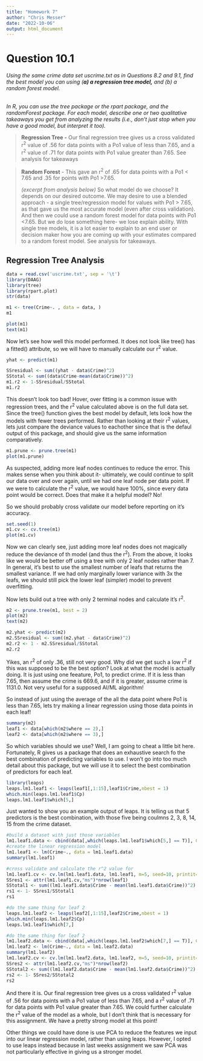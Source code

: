 ```yaml
---
title: "Homework 7"
author: "Chris Messer"
date: "2022-10-06"
output: html_document
---
```


# Question 10.1

*Using the same crime data set uscrime.txt as in Questions 8.2 and 9.1, find the best model you can using (**a) a regression tree model,** and (b) a random forest model.*

*\
In R, you can use the tree package or the rpart package, and the randomForest package. For each model, describe one or two qualitative takeaways you get from analyzing the results (i.e., don't just stop when you have a good model, but interpret it too).*

> **Regression Tree -** Our final regression tree gives us a cross validated r^2^ value of .56 for data points with a Po1 value of less than 7.65, and a r^2^ value of .71 for data points with Po1 value greater than 7.65. See analysis for takeaways

> **Random Forest** - This gave an r^2^ of .65 for data points with a Po1 \< 7.65 and .35 for points with Po1 \>7.65.
>
> *(excerpt from analysis below)* So what model do we choose? It depends on our desired outcome. We may desire to use a blended approach - a single tree/regression model for values with Po1 \> 7.65, as that gave us the most accurate model (even after cross validation). And then we could use a random forest model for data points with Po1 \<7.65. But we do lose something here- we lose explain ability. With single tree models, it is a lot easier to explain to an end user or decision maker how you are coming up with your estimates compared to a random forest model. See analysis for takeaways.

## Regression Tree Analysis

```r
data = read.csv('uscrime.txt', sep = '\t')
library(DAAG)
library(tree)
library(rpart.plot)
str(data)
```

```r
m1 <- tree(Crime~. , data = data, )
m1
```

```r
plot(m1)
text(m1)

```

Now let's see how well this model performed. It does not look like tree() has a fitted() attribute, so we will have to manually calculate our r^2^ value.

```r
yhat <- predict(m1)

SSresidual <- sum((yhat - data$Crime)^2)
SStotal <- sum((data$Crime-mean(data$Crime))^2)
m1.r2 <- 1-SSresidual/SStotal
m1.r2
```

This doesn't look too bad! Hover, over fitting is a common issue with regression trees, and the r^2^ value calculated above is on the full data set. Since the tree() function gives the best model by default, lets look how the models with fewer trees performed. Rather than looking at their r^2^ values, lets just compare the deviance values to eachother since that is the defaul output of this package, and should give us the same information comparatively.

```r
m1.prune <- prune.tree(m1)
plot(m1.prune)
```

As suspected, adding more leaf nodes continues to reduce the error. This makes sense when you think about it- ultimately, we could continue to split our data over and over again, until we had one leaf node per data point. If we were to calculate the r^2^ value, we would have 100%, since every data point would be correct. Does that make it a helpful model? No!

So we should probably cross validate our model before reporting on it's accuracy.

```r
set.seed(1)
m1.cv <- cv.tree(m1)
plot(m1.cv)
```

Now we can clearly see, just adding more leaf nodes does not magically reduce the deviance of th model (and thus the r^2^). From the above, it looks like we would be better off using a tree with only 2 leaf nodes rather than 7. In general, it's best to use the smallest number of leafs that returns the smallest variance. If we had only marginally lower variance with 3x the leafs, we should still pick the lower leaf (simpler) model to prevent overfitting.

Now lets build out a tree with only 2 terminal nodes and calculate it's r^2^.

```r
m2 <- prune.tree(m1, best = 2)
plot(m2)
text(m2)

m2.yhat <- predict(m2)
m2.SSresidual <- sum((m2.yhat - data$Crime)^2)
m2.r2 <- 1 - m2.SSresidual/SStotal
m2.r2
```

Yikes, an r^2^ of only .36, still not very good. Why did we get such a low r^2^ if this was supposed to be the best option? Look at what the model is actually doing. It is just using one feeature, Po1, to predict crime. If it is less than 7.65, then assume the crime is 669.6, and if it is greater, assume crime is 1131.0. Not very useful for a supposed AI/ML algorithm!

So instead of just using the average of the all the data point where Po1 is less than 7.65, lets try making a linear regression using those data points in each leaf!

```r
summary(m2)
leaf1 <- data[which(m2$where == 2),]
leaf2 <- data[which(m2$where == 3),]

```

So which variables should we use? Well, I am going to cheat a little bit here. Fortunately, R gives us a package that does an exhaustive search fo the best combination of predicting variables to use. I won't go into too much detail about this package, but we will use it to select the best combination of predictors for each leaf.

```r

library(leaps)
leaps.lm1.leaf1 <- leaps(leaf1[,1:15],leaf1$Crime,nbest = 1)
which.min(leaps.lm1.leaf1$Cp)
leaps.lm1.leaf1$which[5,]
```

Just wanted to show you an example output of leaps. It is telling us that 5 predictors is the best combination, with those five being coulmns 2, 3, 8, 14, 15 from the crime dataset.

```r
#build a dataset with just those variables
lm1.leaf1.data <- cbind(data[,which(leaps.lm1.leaf1$which[5,] == T)], Crime = data[,16])
#create the linear regression model
lm1.leaf1 <- lm(Crime~., data = lm1.leaf1.data)
summary(lm1.leaf1)

#cross validate and calculate the r^2 value for
lm1.leaf1.cv <- cv.lm(lm1.leaf1.data, lm1.leaf1, m=5, seed=10, printit=F, plotit =F)
SSres1 <- attr(lm1.leaf1.cv,"ms")*nrow(leaf1)
SStotal1 <- sum((lm1.leaf1.data$Crime - mean(lm1.leaf1.data$Crime))^2)
rs1 <- 1- SSres1/SStotal1
rs1

```

```r
#do the same thing for leaf 2
leaps.lm1.leaf2 <- leaps(leaf2[,1:15],leaf2$Crime,nbest = 1)
which.min(leaps.lm1.leaf2$Cp)
leaps.lm1.leaf1$which[7,]
```

```r
#do the same thing for leaf 2
lm1.leaf2.data <- cbind(data[,which(leaps.lm1.leaf2$which[7,] == T)], Crime = data[,16])
lm1.leaf2 <- lm(Crime~., data = lm1.leaf2.data)
summary(lm1.leaf2)
lm1.leaf2.cv <- cv.lm(lm1.leaf2.data, lm1.leaf2, m=5, seed=10, printit=F, plotit =F)
SSres2 <- attr(lm1.leaf2.cv,"ms")*nrow(leaf2)
SStotal2 <- sum((lm1.leaf2.data$Crime - mean(lm1.leaf2.data$Crime))^2)
rs2 <- 1- SSres2/SStotal2
rs2
```

And there it is. Our final regression tree gives us a cross validated r^2^ value of .56 for data points with a Po1 value of less than 7.65, and a r^2^ value of .71 for data points with Po1 value greater than 7.65. We could further calculate the r^2^ value of the model as a whole, but I don't think that is necessary for this assignment. We have a pretty strong model at this point!

Other things we could have done is use PCA to reduce the features we input into our linear regression model, rather than using leaps. However, I opted to use leaps instead because in last weeks assignment we saw PCA was not particularly effective in giving us a stronger model.

\
